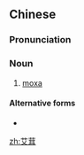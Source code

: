 ==Chinese==
{{zh-forms}}

===Pronunciation===
{{zh-pron
|m=àiróng
|cat=n
}}

===Noun===
{{zh-noun}}

# [[moxa]]

====Alternative forms====
* {{zh-l|艾絨}}

[[zh:艾茸]]